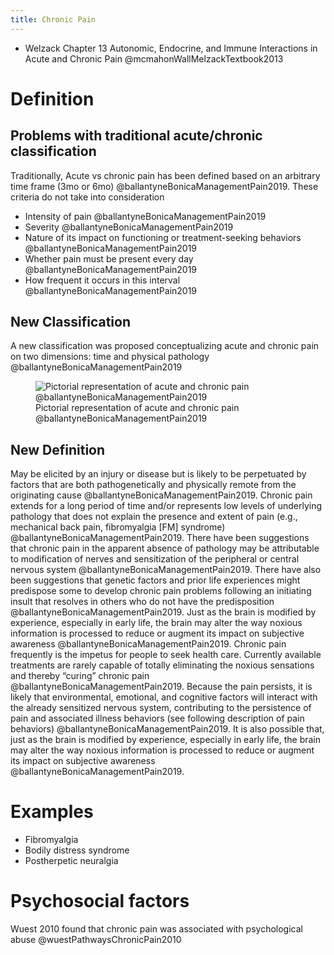 ```yaml
---
title: Chronic Pain
---
```


:::{.callout-note}

- Welzack Chapter 13 Autonomic, Endocrine, and Immune Interactions in Acute and Chronic Pain @mcmahonWallMelzackTextbook2013
:::

# Definition

## Problems with traditional acute/chronic classification 

Traditionally, Acute vs chronic pain has been defined based on an arbitrary time frame (3mo or 6mo) @ballantyneBonicaManagementPain2019.
These criteria do not take into consideration

- Intensity of pain @ballantyneBonicaManagementPain2019
- Severity @ballantyneBonicaManagementPain2019
- Nature of its impact on functioning or treatment-seeking behaviors @ballantyneBonicaManagementPain2019
- Whether pain must be present every day @ballantyneBonicaManagementPain2019
- How frequent it occurs in this interval @ballantyneBonicaManagementPain2019

## New Classification
A new classification was proposed conceptualizing acute and chronic pain on two dimensions: time and physical pathology @ballantyneBonicaManagementPain2019

![Pictorial representation of acute and chronic pain @ballantyneBonicaManagementPain2019](/The Archive/Pain_science/images/fig2.1 Bonica acute vs chronic pain classification.png)

## New Definition

May be elicited by an injury or disease but is likely to be perpetuated by factors that are both pathogenetically and physically remote from the originating cause @ballantyneBonicaManagementPain2019. 
Chronic pain extends for a long period of time and/or represents low levels of underlying pathology that does not explain the presence and extent of pain (e.g., mechanical back pain, fibromyalgia [FM] syndrome) @ballantyneBonicaManagementPain2019.
There have been suggestions that chronic pain in the apparent absence of pathology may be attributable to modification of nerves and sensitization of the peripheral or central nervous system @ballantyneBonicaManagementPain2019. 
There have also been suggestions that genetic factors and prior life experiences might predispose some to develop chronic pain problems following an initiating insult that resolves in others who do not have the predisposition @ballantyneBonicaManagementPain2019.
Just as the brain is modified by experience, especially in early life, the brain may alter the way noxious information is processed to reduce or augment its impact on subjective awareness @ballantyneBonicaManagementPain2019. 
Chronic pain frequently is the impetus for people to seek health care. Currently available treatments are rarely capable of totally eliminating the noxious sensations and thereby “curing” chronic pain @ballantyneBonicaManagementPain2019.
Because the pain persists, it is likely that environmental, emotional, and cognitive factors will interact with the already sensitized nervous system, contributing to the persistence of pain and associated illness behaviors (see following description of pain behaviors) @ballantyneBonicaManagementPain2019. 
It is also possible that, just as the brain is modified by experience, especially in early life, the brain may alter the way noxious information is processed to reduce or augment its impact on subjective awareness @ballantyneBonicaManagementPain2019.


# Examples

- Fibromyalgia
- Bodily distress syndrome
- Postherpetic neuralgia

# Psychosocial factors

Wuest 2010 found that chronic pain was associated with psychological abuse @wuestPathwaysChronicPain2010

